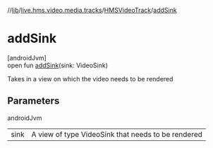 //[lib](/api-reference/android/v2/home/content)/[live.hms.video.media.tracks](../index)/[HMSVideoTrack](index)/[addSink](add-sink)

# addSink

[androidJvm]\
open fun [addSink](add-sink)(sink: VideoSink)

Takes in a view on which the video needs to be rendered

## Parameters

androidJvm

|      |                                                    |
| ---- | -------------------------------------------------- |
| sink | A view of type VideoSink that needs to be rendered |
